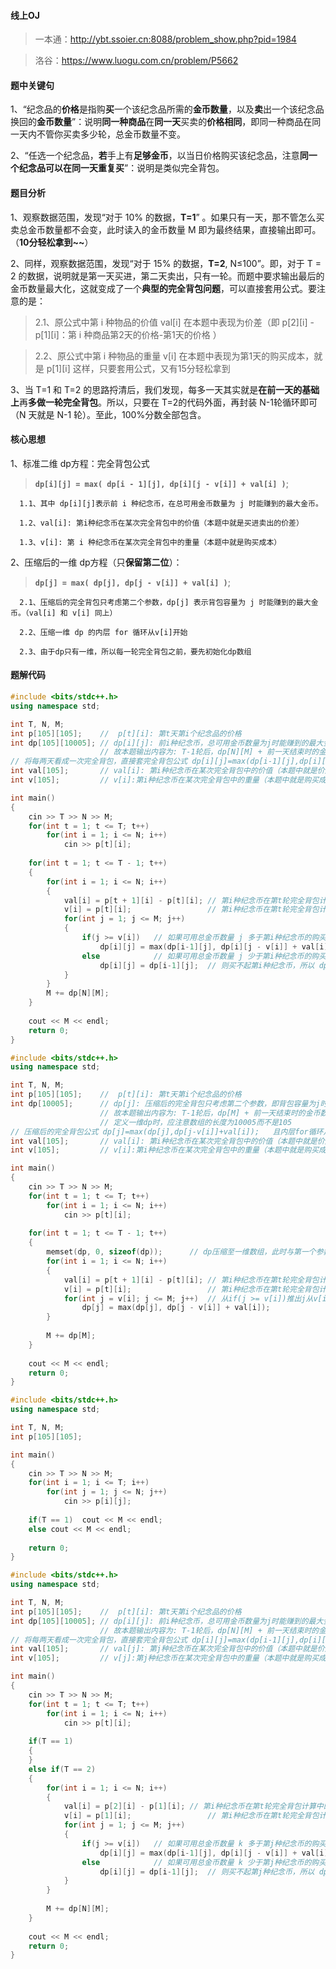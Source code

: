 #### 线上OJ
> 一本通：http://ybt.ssoier.cn:8088/problem_show.php?pid=1984

> 洛谷：https://www.luogu.com.cn/problem/P5662
#### 题中关键句
1、“纪念品的**价格**是指购**买**一个该纪念品所需的**金币数量**，以及**卖**出一个该纪念品换回的**金币数量**”：说明**同一种商品**在**同一天**买卖的**价格相同**，即同一种商品在同一天内不管你买卖多少轮，总金币数量不变。

2、“任选一个纪念品，**若**手上有**足够金币**，以当日价格购买该纪念品，注意**同一个纪念品可以在同一天重复买**”：说明是类似完全背包。
#### 题目分析
1、观察数据范围，发现“对于 10% 的数据，**T=1**” 。如果只有一天，那不管怎么买卖总金币数量都不会变，此时读入的金币数量 M 即为最终结果，直接输出即可。（**10分轻松拿到~~**）

2、同样，观察数据范围，发现“对于 15% 的数据，**T=2**, N≤100”。即，对于 T = 2 的数据，说明就是第一天买进，第二天卖出，只有一轮。而题中要求输出最后的金币数量最大化，这就变成了一个**典型的完全背包问题**，可以直接套用公式。要注意的是：

> 2.1、原公式中第 i 种物品的价值 val[i] 在本题中表现为价差（即 p[2][i] - p[1][i]：第 i 种商品第2天的价格-第1天的价格 ）

> 2.2、原公式中第 i 种物品的重量 v[i] 在本题中表现为第1天的购买成本，就是 p[1][i]
这样，只要套用公式，又有15分轻松拿到

3、当 T=1 和 T=2 的思路捋清后，我们发现，每多一天其实就是**在前一天的基础上**再**多做一轮完全背包**。所以，只要在 T=2的代码外面，再封装 N-1轮循环即可（N 天就是 N-1 轮）。至此，100%分数全部包含。
#### 核心思想
1、标准二维 dp方程：完全背包公式

 > **`dp[i][j] = max( dp[i - 1][j], dp[i][j - v[i]] + val[i] )`**;
      
      1.1、其中 dp[i][j]表示前 i 种纪念币，在总可用金币数量为 j 时能赚到的最大金币。
      
      1.2、val[i]: 第i种纪念币在某次完全背包中的价值（本题中就是买进卖出的价差） 
      
      1.3、v[i]: 第 i 种纪念币在某次完全背包中的重量（本题中就是购买成本）

2、压缩后的一维 dp方程（只**保留第二位**）：

> **`dp[j] = max( dp[j], dp[j - v[i]] + val[i] )`**;	
      
      2.1、压缩后的完全背包只考虑第二个参数，dp[j] 表示背包容量为 j 时能赚到的最大金币。（val[i] 和 v[i] 同上）
      
      2.2、压缩一维 dp 的内层 for 循环从v[i]开始
      
      2.3、由于dp只有一维，所以每一轮完全背包之前，要先初始化dp数组

#### 题解代码
```cpp filename="解法一、标准二维dp方程"
#include <bits/stdc++.h>
using namespace std;

int T, N, M;
int p[105][105];	//  p[t][i]: 第t天第i个纪念品的价格  
int dp[105][10005];	// dp[i][j]: 前i种纪念币，总可用金币数量为j时能赚到的最大金币 
					// 故本题输出内容为: T-1轮后，dp[N][M] + 前一天结束时的金币数量 
// 将每两天看成一次完全背包，直接套完全背包公式 dp[i][j]=max(dp[i-1][j],dp[i][j-v[i]]+val[i]);					
int val[105];		// val[i]: 第i种纪念币在某次完全背包中的价值（本题中就是价差） 
int v[105];			// v[i]:第i种纪念币在某次完全背包中的重量（本题中就是购买成本） 

int main()
{
    cin >> T >> N >> M;
	for(int t = 1; t <= T; t++)
		for(int i = 1; i <= N; i++)
			cin >> p[t][i]; 
	
    for(int t = 1; t <= T - 1; t++)	
    {    	
    	for(int i = 1; i <= N; i++)
		{
			val[i] = p[t + 1][i] - p[t][i];	// 第i种纪念币在第t轮完全背包计算中的价值 
			v[i] = p[t][i];					// 第i种纪念币在第t轮完全背包计算中的成本
			for(int j = 1; j <= M; j++)
			{
				if(j >= v[i])	// 如果可用总金币数量 j 多于第i种纪念币的购买成本
					dp[i][j] = max(dp[i-1][j], dp[i][j - v[i]] + val[i]); 
				else			// 如果可用总金币数量 j 少于第i种纪念币的购买成本 
					dp[i][j] = dp[i-1][j];	// 则买不起第i种纪念币，所以 dp[i][j]继承 dp[i-1][j] 
			} 
		} 				
		M += dp[N][M];		
	}
	
    cout << M << endl;
    return 0;
}
```


```cpp  filename="解法二、压缩一维dp方程"
#include <bits/stdc++.h>
using namespace std;

int T, N, M;
int p[105][105];	//  p[t][i]: 第t天第i个纪念品的价格  
int dp[10005];		// dp[j]: 压缩后的完全背包只考虑第二个参数，即背包容量为j时能赚到的最大金币 
					// 故本题输出内容为: T-1轮后，dp[M] + 前一天结束时的金币数量 
                    // 定义一维dp时，应注意数组的长度为10005而不是105
// 压缩后的完全背包公式 dp[j]=max(dp[j],dp[j-v[i]]+val[i]);	且内层for循环从v[i]开始				
int val[105];		// val[i]: 第i种纪念币在某次完全背包中的价值（本题中就是价差） 
int v[105];			// v[i]:第i种纪念币在某次完全背包中的重量（本题中就是购买成本） 

int main()
{
    cin >> T >> N >> M;
	for(int t = 1; t <= T; t++)
		for(int i = 1; i <= N; i++)
			cin >> p[t][i]; 
	
    for(int t = 1; t <= T - 1; t++)	
    {   
		memset(dp, 0, sizeof(dp)); 		// dp压缩至一维数组，此时与第一个参数无关。本题由于要重复T-1轮，故每次要数组初始化 
    	for(int i = 1; i <= N; i++)
		{
			val[i] = p[t + 1][i] - p[t][i];	// 第i种纪念币在第t轮完全背包计算中的价值 
			v[i] = p[t][i];					// 第i种纪念币在第t轮完全背包计算中的成本
			for(int j = v[i]; j <= M; j++)	// 从if(j >= v[i])推出j从v[i]开始 
				dp[j] = max(dp[j], dp[j - v[i]] + val[i]); 
		} 
				
		M += dp[M];		
	}
	
    cout << M << endl;
    return 0;
}
```


```cpp filename="解法三、（混分10%，即只考虑T=1）。考场上如果实在想不出解题方法，可以看下是否能通过特定区间混分"
#include <bits/stdc++.h>
using namespace std;

int T, N, M;
int p[105][105];

int main()
{
    cin >> T >> N >> M;
	for(int i = 1; i <= T; i++)
		for(int j = 1; j <= N; j++)
			cin >> p[i][j]; 
    
    if(T == 1)	cout << M << endl;
    else cout << M << endl;
    
    return 0;
}
```


```cpp filename="解法四、（混分25%，即只考虑T=1和T=2.这种解法不看也罢，因为写出这种，只要再加一层循环就是满分了）"
#include <bits/stdc++.h>
using namespace std;

int T, N, M;
int p[105][105];	//  p[t][i]: 第t天第i个纪念品的价格  
int dp[105][10005];	// dp[i][j]: 前i种纪念币，总可用金币数量为j时能赚到的最大金币 
					// 故本题输出内容为: T-1轮后，dp[N][M] + 前一天结束时的金币数量 
// 将每两天看成一次完全背包，直接套完全背包公式 dp[i][j]=max(dp[i-1][j],dp[i][j-v[i]]+val[i]);					
int val[105];		// val[j]: 第j种纪念币在某次完全背包中的价值（本题中就是价差） 
int v[105];			// v[j]:第j种纪念币在某次完全背包中的重量（本题中就是购买成本） 

int main()
{
    cin >> T >> N >> M;
	for(int t = 1; t <= T; t++)
		for(int i = 1; i <= N; i++)
			cin >> p[t][i]; 
	
	if(T == 1)
	{
	}
    else if(T == 2)	
    {    	
    	for(int i = 1; i <= N; i++)
		{
			val[i] = p[2][i] - p[1][i];	// 第i种纪念币在第t轮完全背包计算中的价值 
			v[i] = p[1][i];					// 第i种纪念币在第t轮完全背包计算中的成本
			for(int j = 1; j <= M; j++)
			{
				if(j >= v[i])	// 如果可用总金币数量 k 多于第j种纪念币的购买成本
					dp[i][j] = max(dp[i-1][j], dp[i][j - v[i]] + val[i]); 
				else			// 如果可用总金币数量 k 少于第j种纪念币的购买成本 
					dp[i][j] = dp[i-1][j];	// 则买不起第j种纪念币，所以 dp[j][k]继承 dp[j-1][k] 
			} 
		} 
				
		M += dp[N][M];		
	}
	
    cout << M << endl;
    return 0;
}
```
